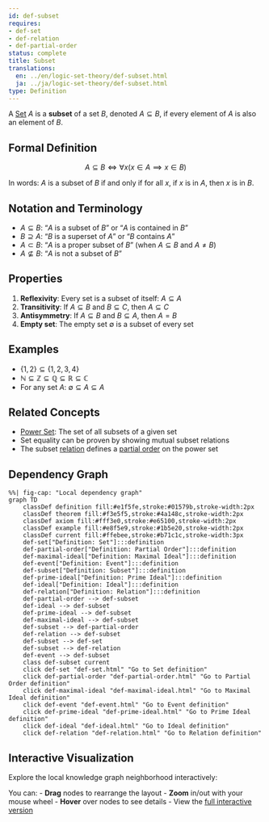 ```yaml
---
id: def-subset
requires:
- def-set
- def-relation
- def-partial-order
status: complete
title: Subset
translations:
  en: ../en/logic-set-theory/def-subset.html
  ja: ../ja/logic-set-theory/def-subset.html
type: Definition
---
```


A [Set](def-set.qmd) $A$ is a **subset** of a set $B$, denoted $A \subseteq B$, if every element of $A$ is also an element of $B$.

## Formal Definition

$$A \subseteq B \iff \forall x (x \in A \implies x \in B)$$

In words: $A$ is a subset of $B$ if and only if for all $x$, if $x$ is in $A$, then $x$ is in $B$.

## Notation and Terminology

- $A \subseteq B$: "$A$ is a subset of $B$" or "$A$ is contained in $B$"
- $B \supseteq A$: "$B$ is a superset of $A$" or "$B$ contains $A$"
- $A \subset B$: "$A$ is a proper subset of $B$" (when $A \subseteq B$ and $A \neq B$)
- $A \not\subseteq B$: "$A$ is not a subset of $B$"

## Properties

1. **Reflexivity**: Every set is a subset of itself: $A \subseteq A$
2. **Transitivity**: If $A \subseteq B$ and $B \subseteq C$, then $A \subseteq C$
3. **Antisymmetry**: If $A \subseteq B$ and $B \subseteq A$, then $A = B$
4. **Empty set**: The empty set $\emptyset$ is a subset of every set

## Examples

- $\{1, 2\} \subseteq \{1, 2, 3, 4\}$
- $\mathbb{N} \subseteq \mathbb{Z} \subseteq \mathbb{Q} \subseteq \mathbb{R} \subseteq \mathbb{C}$
- For any set $A$: $\emptyset \subseteq A \subseteq A$

## Related Concepts

- [Power Set](def-power-set.qmd): The set of all subsets of a given set
- Set equality can be proven by showing mutual subset relations
- The subset [relation](def-relation.qmd) defines a [partial order](def-partial-order.qmd) on the power set

## Dependency Graph

```mermaid
%%| fig-cap: "Local dependency graph"
graph TD
    classDef definition fill:#e1f5fe,stroke:#01579b,stroke-width:2px
    classDef theorem fill:#f3e5f5,stroke:#4a148c,stroke-width:2px
    classDef axiom fill:#fff3e0,stroke:#e65100,stroke-width:2px
    classDef example fill:#e8f5e9,stroke:#1b5e20,stroke-width:2px
    classDef current fill:#ffebee,stroke:#b71c1c,stroke-width:3px
    def-set["Definition: Set"]:::definition
    def-partial-order["Definition: Partial Order"]:::definition
    def-maximal-ideal["Definition: Maximal Ideal"]:::definition
    def-event["Definition: Event"]:::definition
    def-subset["Definition: Subset"]:::definition
    def-prime-ideal["Definition: Prime Ideal"]:::definition
    def-ideal["Definition: Ideal"]:::definition
    def-relation["Definition: Relation"]:::definition
    def-partial-order --> def-subset
    def-ideal --> def-subset
    def-prime-ideal --> def-subset
    def-maximal-ideal --> def-subset
    def-subset --> def-partial-order
    def-relation --> def-subset
    def-subset --> def-set
    def-subset --> def-relation
    def-event --> def-subset
    class def-subset current
    click def-set "def-set.html" "Go to Set definition"
    click def-partial-order "def-partial-order.html" "Go to Partial Order definition"
    click def-maximal-ideal "def-maximal-ideal.html" "Go to Maximal Ideal definition"
    click def-event "def-event.html" "Go to Event definition"
    click def-prime-ideal "def-prime-ideal.html" "Go to Prime Ideal definition"
    click def-ideal "def-ideal.html" "Go to Ideal definition"
    click def-relation "def-relation.html" "Go to Relation definition"
```

## Interactive Visualization

Explore the local knowledge graph neighborhood interactively:

::: {.graph-viz data-id="def-subset" data-width="700" data-height="500"}
:::

You can:
- **Drag** nodes to rearrange the layout
- **Zoom** in/out with your mouse wheel
- **Hover** over nodes to see details
- View the [full interactive version](../../output/interactive/en/def-subset.html){target="_blank"}
